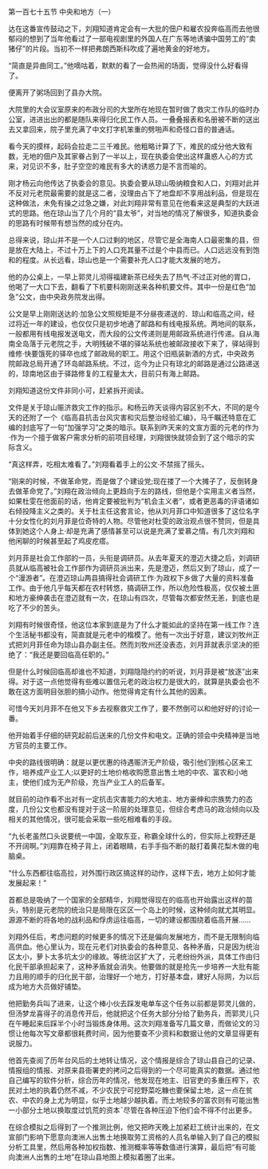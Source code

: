 

第一百七十五节 中央和地方（一）

达在这番宣传鼓动之下，刘翔知道肯定会有一大批的佃户和雇农投奔临高而去他很郁闷的想到了当年他看过了一部电视剧里的外国人在广东等地诱骗中国劳工的“卖猪仔”的片段。当初不一样把弗朗西斯科吹成了遍地黄金的好地方。

“简直是异曲同工。”他嘀咕着，默默的看了一会热闹的场面，觉得没什么好看得了。

便离开了粥场回到了县办大院。

大院里的大会议室原来的布政分司的大堂所在地现在暂时做了救灾工作队的临时办公室，进进出出的都是随队来得归化民工作人员。一叠叠报表和名册被不断的送出去又拿回来，院子里充满了中文打字机笨重的劈啪声和奇怪口音的普通话。

看今天的摸样，起码会拉走二三千难民。他粗略计算了下，难民的成分他大致有数，无地的佃户及其家眷占到了一半以上，现在执委会使出这样蛊惑人心的方式来，对见识不多，肚子空空的难民有多大的诱惑力是不言而喻的。

刚才杨云向他传达了执委会的意见。执委会要从琼山吸纳粮食和人口，刘翔对此并不反对元老院最需要的就是这二者，没理由占下了地盘却不享用战利品，但是现在这种做法，未免有操之过急之嫌，对此刘翔非常有意见在他看来这是典型的大跃进式的思路。他在琼山当了几个月的“县太爷”，对当地的情况了解很多，知道执委会的思路有时候带有想当然的成分在内。

总得来说，琼山并不是一个人口过剩的地区，尽管它是全海南人口最密集的县，但是放在大陆上，不过十万上下的人口充其量不过是个中县而已。人口远远没有到饱和的程度。从长远看，琼山也是一个需要补充人口才能大发展的地方。

他的办公桌上，一早上郭灵儿沏得福建新茶已经失去了热气·不过正对他的胃口，他喝了一大口下去，翻看了下机要科刚刚送来各种机要文件。其中一份是红色“加急”公文，由中央政务院发出得。

公文是早上刚刚送达的·加急公文照规矩是不分昼夜递送的．琼山和临高之间，经过将近一年的建设，也仅仅只是初步地通了邮路和有线电报系统。两地间的联系，一般都用有线电报发送电文，而大段的公文传递则是用邮政系统进行传递。自从海南全岛落于元老院之手，大明残破不堪的驿站系统也被邮政接收下来了，驿站得到维修·快要饿死的驿卒也成了邮政局的职工。用这个旧瓶装新酒的方式，中央政务院邮政总局开通了环岛邮路系统。不过，迄今为止只有琼北的邮路是通过公路递送的，琼南地区由于驿路修复的工程量太大，目前只有海上邮路。

刘翔知道这份文件非同小可，赶紧拆开阅读。

文件是关于琼山赈济救灾工作的指示。和杨云昨天谈得内容区别不大，不同的是今天的还附了一个《临高县抗击台风灾害和灾后整治经验汇编》，马千瞩还特意在汇编的封底写了一句“加强学习”之类的暗示。联系到昨天来的文宣方面的元老的作为·作为一个擅于做客户需求分析的前项目经理，刘翔很快就领会到了这个暗示的实际含义。

“真这样弄，吃相太难看了。”刘翔看着手上的公文·不禁摇了摇头。

“刚来的时候，不做革命党，而是做了个建设党;现在搂了一个大摊子了，反倒转身去做革命党了。”刘翔在政治倾向上更趋向于左的路线，但他是个实用主义者当然，如果杜雯在他面前的话，他肯定要被批判为“机会主义者”，或者更恶毒的评语诸如右倾投降主义之类的。关于杜主任这套言论，他从刘月菲口中知道很多了这位名字十分女性化的刘月菲是位奇特的人物。尽管他对杜雯的政治观点很不赞同，但是具体到她这个人身上·却是充满了感情甚至可以说是充满了爱慕之情。有几次刘翔和他闲聊的时候甚至起了鸡皮疙瘩。

刘月菲是社会工作部的一员，头衔是调研员。从去年夏天的澄迈大捷之后，刘调研员就从临高被社会工作部作为调研员派出来，先是澄迈，然后又到了琼山，成了一个“漫游者”。在澄迈琼山两县搞得社会调研工作·为政权下乡做了大量的资料准备工作。由于他几乎每天都在农村转悠，搞调研工作，所以危险性极高，仅仅被土匪和地方豪绅袭击在澄迈就有一次，在琼山有四次，尽管每次都安然无恙，到底也是吃了不少的苦头。

刘翔有时候很奇怪，他这位本家到底是为了什么才能如此的坚持在第一线工作？连个生活秘书都没有，简直就是元老中的楷模了。他有一次出于好意，建议刘牧州正式把刘月菲任命为琼山县办副主任。然而刘牧州还没表态，刘月菲就表示坚决的拒绝了：“我还是要回临高任职的。”

但是什么时候回临高却谁也不知道，刘翔隐隐约约的听说，刘月菲是被“放逐”出来得。对于这一点他觉得有些难以置信元老的政治权力是很大的，就算是执委会也不敢在这方面明目张胆的搞小动作。他觉得肯定有什么其他的因素。

可惜今天刘月菲不在他又下乡去视察救灾工作了，要不然倒可以和他好好的讨论一番。

他开始着手仔细的研究起前后送来的几份文件和电文。正确的领会中央精神是当地方官员的主要工作。

中央的路线很明确：就是以更优惠的待遇赈济无产阶级，吸引他们到核心区来工作，培养成产业工人;以更好的土地价格收购愿意出售土地的中农、富农和小地主，使他们成为无产阶级，充当产业工人的后备军。

就目前的动作看不出对有一定抗击灾害能力的大地主、地方豪绅和宗族势力的态度，几份公文也都没有提对于这一阶层的处理意见，但综合考虑马的政治倾向以及相关的其他情况，很可能会采取一些吃相难看的手段。

“九长老虽然口头说要统一中国，全取东亚，称霸全球什么的，但实际上视野还是不开阔啊。”刘翔靠在椅子背上，闭着眼睛，右手手指不断的敲打着黄花梨木做的电脑桌。

“什么东西都往临高拉，对外围行政区搞这样的动作，这样下去，地方上如何才能发展起来！”

首都总是吸纳了一个国家的全部精华，刘翔觉得现在的临高也开始露出这样的苗头，特别是元老院的统治只是局限在区区一个岛上的时候，这种倾向就尤其明显。源源不断的将各地的战利品和俘虏运往临高，一切的建设都围绕着临高开展……

刘翔外任后，考虑问题的时候更多的情况下还是偏向发展地方，而不是无限制向临高供血。他心里认为，现在元老们对执委会的各种意见、各种矛盾，只是因为统治区太小，萝卜太多坑太少的缘故。等统治区扩大了，元老纷纷外派，具体工作由归化民干部承担起来了，这种矛盾就会消失。他要做的就是抢先一步培养一大批有能力且用的顺手的归化民干部，治理好一个地方，打好基本盘，建好人际网，为以后成为地方大员做好铺垫。

他把勤务兵叫了进来，让这个棒小伙去踩发电单车这个任务以前都是郭灵儿做的，但汤梦龙喜得子的消息传开后，他就把这个任务大部分分给了勤务兵，而郭灵儿只在午睡起来后踩半个小时当锻炼身体用。这次刘翔准备写几篇文章，而做论文的习惯让他每次写文章都很耗费时间，因为他要查不少资料和数据让他的文章显得更有说服力。

他首先查阅了历年台风后的土地转让情况，这个情报是综合了琼山县自己的记录、情报组的情报、对原来县衙署吏的拷问之后得到的一个尽可能真实的数据。通过他自己编写的软件分析，综合历年的情况，他发现在地主、旧官吏的多重压榨下，农民对土地的执着仍然不减，不少农民宁可挖野菜吃糠也要保留土地，这一点在贫农、中农的身上尤为明显，似乎土地越少越执着。而土地较多的富农则有可能出售一小部分土地以换取度过饥荒的资本ˉ尽管在各种压迫下他们会不得不付出更多。

在综合模拟之后得到了一个推测比例，他又把昨天晚上加紧赶工统计出来的，在文宣部门影响下愿意向澳洲人出售土地换取劳工资格的人员名单输入到了自己的模拟分析工具里，然后用各种加权指数、推测概率等等数值进行演算，最后把“有可能向澳洲人出售的土地”在琼山县地图上模拟着圈了出来。

